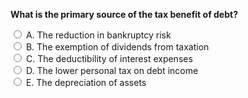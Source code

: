 ::: {.question-block}

<form onsubmit="event.preventDefault(); checkAnswer('module8_mcq_q36')" data-correct-answer="C">
<strong style="display: block;">What is the primary source of the tax benefit of debt?</strong>

<label><input type="radio" name="module8_mcq_q36" value="A"> A. The reduction in bankruptcy risk</label><br>
<label><input type="radio" name="module8_mcq_q36" value="B"> B. The exemption of dividends from taxation</label><br>
<label><input type="radio" name="module8_mcq_q36" value="C"> C. The deductibility of interest expenses</label><br>
<label><input type="radio" name="module8_mcq_q36" value="D"> D. The lower personal tax on debt income</label><br>
<label><input type="radio" name="module8_mcq_q36" value="E"> E. The depreciation of assets</label><br>
</form>

<div id="feedback-module8_mcq_q36" class="feedback" data-status="" style="display:none;">
✅ Correct: C. The deductibility of interest payments under the corporate tax code creates the tax shield.
</div>

:::
